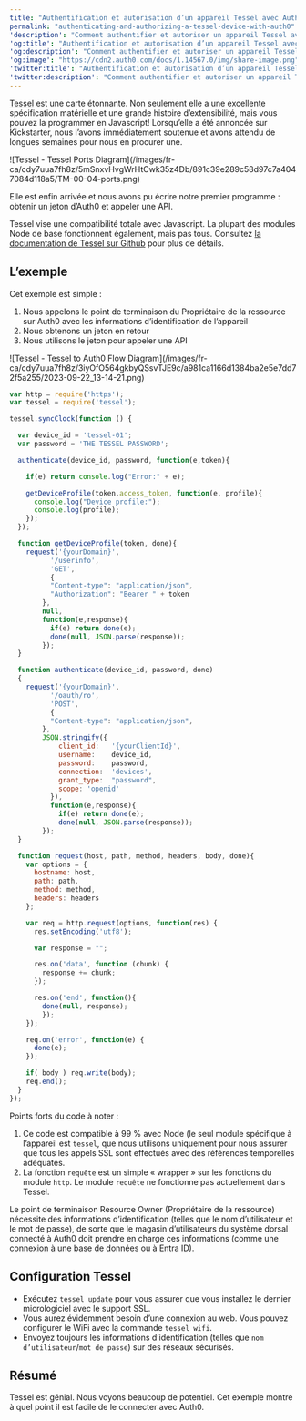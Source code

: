```yaml
---
title: "Authentification et autorisation d’un appareil Tessel avec Auth0"
permalink: "authenticating-and-authorizing-a-tessel-device-with-auth0"
'description': "Comment authentifier et autoriser un appareil Tessel avec Auth0."
'og:title': "Authentification et autorisation d’un appareil Tessel avec Auth0"
'og:description': "Comment authentifier et autoriser un appareil Tessel avec Auth0."
'og:image': "https://cdn2.auth0.com/docs/1.14567.0/img/share-image.png"
'twitter:title': "Authentification et autorisation d’un appareil Tessel avec Auth0"
'twitter:description': "Comment authentifier et autoriser un appareil Tessel avec Auth0."
---
```


[Tessel](https://tessel.io) est une carte étonnante. Non seulement elle a une excellente spécification matérielle et une grande histoire d’extensibilité, mais vous pouvez la programmer en Javascript! Lorsqu’elle a été annoncée sur Kickstarter, nous l’avons immédiatement soutenue et avons attendu de longues semaines pour nous en procurer une.

<Frame>![Tessel - Tessel Ports Diagram](/images/fr-ca/cdy7uua7fh8z/5mSnxvHvgWrHtCwk35z4Db/891c39e289c58d97c7a4047084d118a5/TM-00-04-ports.png)</Frame>

Elle est enfin arrivée et nous avons pu écrire notre premier programme : obtenir un jeton d’Auth0 et appeler une API.

Tessel vise une compatibilité totale avec Javascript. La plupart des modules Node de base fonctionnent également, mais pas tous. Consultez [la documentation de Tessel sur Github](https://github.com/tessel/docs/blob/master/compatibility.md) pour plus de détails.

## L’exemple

Cet exemple est simple :

1. Nous appelons le point de terminaison du Propriétaire de la ressource sur Auth0 avec les informations d’identification de l’appareil
2. Nous obtenons un jeton en retour
3. Nous utilisons le jeton pour appeler une API

<Frame>![Tessel - Tessel to Auth0 Flow Diagram](/images/fr-ca/cdy7uua7fh8z/3iyOfO564gkbyQSsvTJE9c/a981ca1166d1384ba2e5e7dd72f5a255/2023-09-22_13-14-21.png)</Frame>

```javascript lines
var http = require('https');
var tessel = require('tessel');

tessel.syncClock(function () {

  var device_id = 'tessel-01';
  var password = 'THE TESSEL PASSWORD';

  authenticate(device_id, password, function(e,token){

    if(e) return console.log("Error:" + e);

    getDeviceProfile(token.access_token, function(e, profile){
      console.log("Device profile:");
      console.log(profile);
    });
  });

  function getDeviceProfile(token, done){
    request('{yourDomain}',
          '/userinfo',
          'GET',
          {
          "Content-type": "application/json",
          "Authorization": "Bearer " + token
        },
        null,
        function(e,response){
          if(e) return done(e);
          done(null, JSON.parse(response));
        });
  }

  function authenticate(device_id, password, done)
  {
    request('{yourDomain}',
          '/oauth/ro',
          'POST',
          {
          "Content-type": "application/json",
        },
        JSON.stringify({
            client_id:   '{yourClientId}',
            username:    device_id,
            password:    password,
            connection:  'devices',
            grant_type:  "password",
            scope: 'openid'
          }),
          function(e,response){
            if(e) return done(e);
            done(null, JSON.parse(response));
        });
  }

  function request(host, path, method, headers, body, done){
    var options = {
      hostname: host,
      path: path,
      method: method,
      headers: headers
    };

    var req = http.request(options, function(res) {
      res.setEncoding('utf8');

      var response = "";

      res.on('data', function (chunk) {
        response += chunk;
      });

      res.on('end', function(){
        done(null, response);
        });
    });

    req.on('error', function(e) {
      done(e);
    });

    if( body ) req.write(body);
    req.end();
  }
});
```

Points forts du code à noter :

1. Ce code est compatible à 99 % avec Node (le seul module spécifique à l’appareil est `tessel`, que nous utilisons uniquement pour nous assurer que tous les appels SSL sont effectués avec des références temporelles adéquates.
2. La fonction `requête` est un simple « wrapper » sur les fonctions du module `http`. Le module `requête` ne fonctionne pas actuellement dans Tessel.

Le point de terminaison <Tooltip href="/docs/fr-ca/glossary?term=resource-owner" tip="Propriétaire de ressources
Entité (telle qu’un utilisateur ou une application) capable d’accorder l’accès à une ressource protégée." cta="Voir le glossaire">Resource Owner</Tooltip> (Propriétaire de la ressource) nécessite des informations d’identification (telles que le nom d’utilisateur et le mot de passe), de sorte que le magasin d’utilisateurs du système dorsal connecté à Auth0 doit prendre en charge ces informations (comme une connexion à une base de données ou à Entra ID).

## Configuration Tessel

* Exécutez `tessel update` pour vous assurer que vous installez le dernier micrologiciel avec le support SSL.
* Vous aurez évidemment besoin d’une connexion au web. Vous pouvez configurer le WiFi avec la commande `tessel wifi`.
* Envoyez toujours les informations d’identification (telles que `nom d’utilisateur`/`mot de passe`) sur des réseaux sécurisés.

## Résumé

Tessel est génial. Nous voyons beaucoup de potentiel. Cet exemple montre à quel point il est facile de le connecter avec Auth0.
